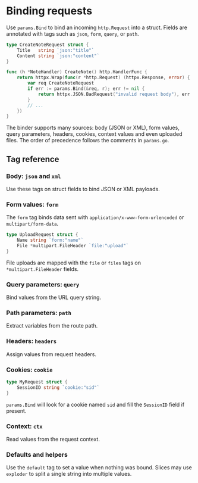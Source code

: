 # Binding requests

Use `params.Bind` to bind an incoming `http.Request` into a struct. Fields are annotated with tags such as `json`, `form`, `query`, or `path`.

```go filename="handler_note.go"
type CreateNoteRequest struct {
    Title   string `json:"title"`
    Content string `json:"content"`
}

func (h *NoteHandler) CreateNote() http.HandlerFunc {
    return httpx.Wrap(func(r *http.Request) (httpx.Response, error) {
        var req CreateNoteRequest
        if err := params.Bind(&req, r); err != nil {
            return httpx.JSON.BadRequest("invalid request body"), err
        }
        // ...
    })
}
```

The binder supports many sources: body (JSON or XML), form values, query parameters, headers, cookies, context values and even uploaded files. The order of precedence follows the comments in `params.go`.

## Tag reference

### Body: `json` and `xml`
Use these tags on struct fields to bind JSON or XML payloads.

### Form values: `form`
The `form` tag binds data sent with `application/x-www-form-urlencoded` or `multipart/form-data`.

```go
type UploadRequest struct {
    Name string `form:"name"`
    File *multipart.FileHeader `file:"upload"`
}
```

File uploads are mapped with the `file` or `files` tags on `*multipart.FileHeader` fields.

### Query parameters: `query`
Bind values from the URL query string.

### Path parameters: `path`
Extract variables from the route path.

### Headers: `headers`
Assign values from request headers.

### Cookies: `cookie`
```go
type MyRequest struct {
    SessionID string `cookie:"sid"`
}
```
`params.Bind` will look for a cookie named `sid` and fill the `SessionID` field if present.

### Context: `ctx`
Read values from the request context.

### Defaults and helpers
Use the `default` tag to set a value when nothing was bound. Slices may use `exploder` to split a single string into multiple values.

